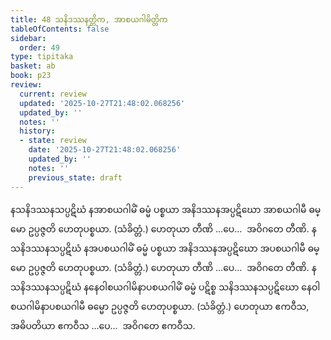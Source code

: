 ```yaml
---
title: 48 သနိဒဿနတ္တိက, အာစယဂါမိတ္တိက
tableOfContents: false
sidebar:
  order: 49
type: tipitaka
basket: ab
book: p23
review:
  current: review
  updated: '2025-10-27T21:48:02.068256'
  updated_by: ''
  notes: ''
  history:
  - state: review
    date: '2025-10-27T21:48:02.068256'
    updated_by: ''
    notes: ''
    previous_state: draft
---
```



<ReviewStatus review={frontmatter.review} showDetails={true} />

<HypothesisAnnotation frontmatter={frontmatter} />

<DynamicBreadcrumb />

<Division number="57" book="p23" e="ch" v="40" p="420">

<Paragraph number="180" book="p23">
နသနိဒဿနသပ္ပဋိဃံ နအာစယဂါမိံ ဓမ္မံ ပစ္စယာ အနိဒဿနအပ္ပဋိဃော အာစယဂါမီ ဓမ္မော ဥပ္ပဇ္ဇတိ ဟေတုပစ္စယာ. (သံခိတ္တံ.) ဟေတုယာ တီဏိ …ပေ…  အဝိဂတေ တီဏိ.
</Paragraph>

<Paragraph number="181" book="p23">
နသနိဒဿနသပ္ပဋိဃံ နအပစယဂါမိံ ဓမ္မံ ပစ္စယာ အနိဒဿနအပ္ပဋိဃော အပစယဂါမီ ဓမ္မော ဥပ္ပဇ္ဇတိ ဟေတုပစ္စယာ. (သံခိတ္တံ.) ဟေတုယာ တီဏိ …ပေ…  အဝိဂတေ တီဏိ.
</Paragraph>

<Paragraph number="182" book="p23">
နသနိဒဿနသပ္ပဋိဃံ နနေဝါစယဂါမိနာပစယဂါမိံ ဓမ္မံ ပဋိစ္စ သနိဒဿနသပ္ပဋိဃော နေဝါစယဂါမိနာပစယဂါမီ ဓမ္မော ဥပ္ပဇ္ဇတိ ဟေတုပစ္စယာ. (သံခိတ္တံ.) ဟေတုယာ ဧကဝီသ, အဓိပတိယာ ဧကဝီသ …ပေ…  အဝိဂတေ ဧကဝီသ.
</Paragraph>
</Division>